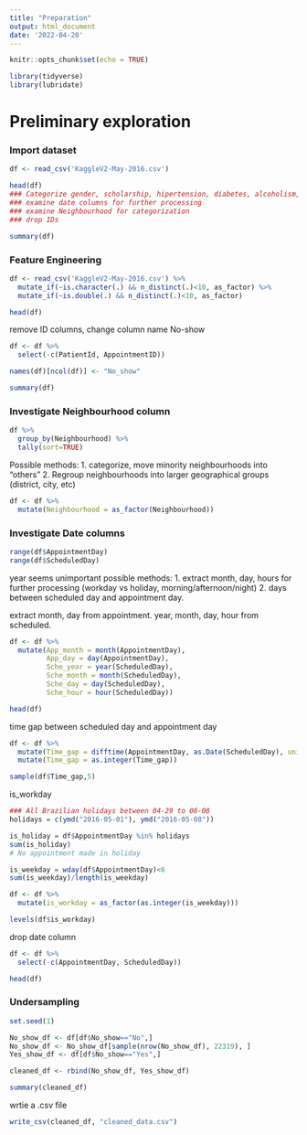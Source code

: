 ```yaml
---
title: "Preparation"
output: html_document
date: '2022-04-20'
---
```


```r
knitr::opts_chunk$set(echo = TRUE)
```

```r
library(tidyverse)
library(lubridate)
```
# Preliminary exploration

### Import dataset
```r
df <- read_csv('KaggleV2-May-2016.csv')
```


```r
head(df)
### Categorize gender, scholarship, hipertension, diabetes, alcoholism, handcap, SMS_received, No-show
### examine date columns for further processing
### examine Neighbourhood for categorization
### drop IDs
```
```r
summary(df)
```

### Feature Engineering
```r
df <- read_csv('KaggleV2-May-2016.csv') %>% 
  mutate_if(~is.character(.) && n_distinct(.)<10, as_factor) %>% 
  mutate_if(~is.double(.) && n_distinct(.)<10, as_factor)

head(df)
```
remove ID columns, change column name No-show
```r
df <- df %>% 
  select(-c(PatientId, AppointmentID))

names(df)[ncol(df)] <- "No_show"
```


```r
summary(df)
```



### Investigate Neighbourhood column
```r
df %>% 
  group_by(Neighbourhood) %>% 
  tally(sort=TRUE)
```
Possible methods:
1. categorize, move minority neighbourhoods into "others"
2. Regroup neighbourhoods into larger geographical groups (district, city, etc)

```r
df <- df %>% 
  mutate(Neighbourhood = as_factor(Neighbourhood))
```


### Investigate Date columns
```r
range(df$AppointmentDay)
range(df$ScheduledDay)
```
year seems unimportant
possible methods:
1. extract month, day, hours for further processing (workday vs holiday, morning/afternoon/night)
2. days between scheduled day and appointment day.

extract month, day from appointment. year, month, day, hour from scheduled.
```r
df <- df %>% 
  mutate(App_month = month(AppointmentDay),
         App_day = day(AppointmentDay),
         Sche_year = year(ScheduledDay),
         Sche_month = month(ScheduledDay),
         Sche_day = day(ScheduledDay),
         Sche_hour = hour(ScheduledDay))

head(df)
```

time gap between scheduled day and appointment day
```r
df <- df %>% 
  mutate(Time_gap = difftime(AppointmentDay, as.Date(ScheduledDay), units="days")) %>% 
  mutate(Time_gap = as.integer(Time_gap))

sample(df$Time_gap,5)
```
is_workday
```r
### All Brazilian holidays between 04-29 to 06-08
holidays = c(ymd("2016-05-01"), ymd("2016-05-08"))

is_holiday = df$AppointmentDay %in% holidays
sum(is_holiday)
# No appointment made in holiday
```

```r
is_weekday = wday(df$AppointmentDay)<6
sum(is_weekday)/length(is_weekday)

df <- df %>% 
  mutate(is_workday = as_factor(as.integer(is_weekday)))

levels(df$is_workday)
```


drop date column
```r
df <- df %>% 
  select(-c(AppointmentDay, ScheduledDay))

head(df)
```


### Undersampling
```r
set.seed(1)

No_show_df <- df[df$No_show=="No",]
No_show_df <- No_show_df[sample(nrow(No_show_df), 22319), ]
Yes_show_df <- df[df$No_show=="Yes",]

cleaned_df <- rbind(No_show_df, Yes_show_df)
```

```r
summary(cleaned_df)
```



wrtie a .csv file
```r
write_csv(cleaned_df, "cleaned_data.csv")
```


